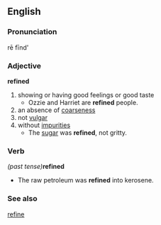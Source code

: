 ==English==
=== Pronunciation ===
r&#275; f&#299;nd'
=== Adjective ===
'''refined'''
# showing or having good feelings or good taste
#* Ozzie and Harriet are '''refined''' people.
# an absence of [[coarseness]]
# not [[vulgar]]
# without [[impurities]]
#* The [[sugar]] was '''refined''', not gritty.
=== Verb ===
''(past tense)'''''refined'''
* The raw petroleum was '''refined''' into kerosene.
=== See also ===
[[refine]]